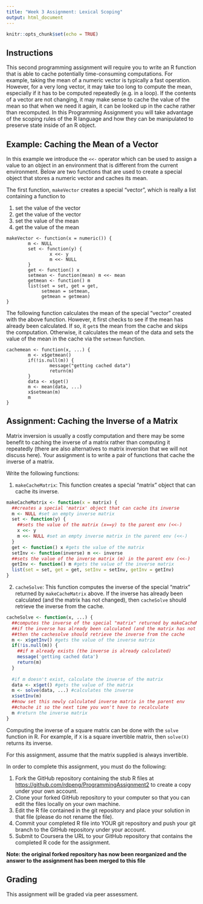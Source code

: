 ```yaml
---
title: "Week 3 Assignment: Lexical Scoping"
output: html_document
---
```


```r
knitr::opts_chunk$set(echo = TRUE)
```

## Instructions
This second programming assignment will require you to write an R
function that is able to cache potentially time-consuming computations.
For example, taking the mean of a numeric vector is typically a fast
operation. However, for a very long vector, it may take too long to
compute the mean, especially if it has to be computed repeatedly (e.g.
in a loop). If the contents of a vector are not changing, it may make
sense to cache the value of the mean so that when we need it again, it
can be looked up in the cache rather than recomputed. In this
Programming Assignment you will take advantage of the scoping rules of
the R language and how they can be manipulated to preserve state inside
of an R object.

## Example: Caching the Mean of a Vector
In this example we introduce the `<<-` operator which can be used to
assign a value to an object in an environment that is different from the
current environment. Below are two functions that are used to create a
special object that stores a numeric vector and caches its mean.

The first function, `makeVector` creates a special "vector", which is
really a list containing a function to

1.  set the value of the vector
2.  get the value of the vector
3.  set the value of the mean
4.  get the value of the mean

<!-- -->

    makeVector <- function(x = numeric()) {
            m <- NULL
            set <- function(y) {
                    x <<- y
                    m <<- NULL
            }
            get <- function() x
            setmean <- function(mean) m <<- mean
            getmean <- function() m
            list(set = set, get = get,
                 setmean = setmean,
                 getmean = getmean)
    }

The following function calculates the mean of the special "vector"
created with the above function. However, it first checks to see if the
mean has already been calculated. If so, it `get`s the mean from the
cache and skips the computation. Otherwise, it calculates the mean of
the data and sets the value of the mean in the cache via the `setmean`
function.

    cachemean <- function(x, ...) {
            m <- x$getmean()
            if(!is.null(m)) {
                    message("getting cached data")
                    return(m)
            }
            data <- x$get()
            m <- mean(data, ...)
            x$setmean(m)
            m
    }

## Assignment: Caching the Inverse of a Matrix
Matrix inversion is usually a costly computation and there may be some
benefit to caching the inverse of a matrix rather than computing it
repeatedly (there are also alternatives to matrix inversion that we will
not discuss here). Your assignment is to write a pair of functions that
cache the inverse of a matrix.

Write the following functions:

1.  `makeCacheMatrix`: This function creates a special "matrix" object
    that can cache its inverse.
```r
makeCacheMatrix <- function(x = matrix) {
  ##creates a special 'matrix' object that can cache its inverse
  m <- NULL #set an empty inverse matrix
  set <- function(y) {
    ##sets the value of the matrix (x==y) to the parent env (<<-)
    x <<- y
    m <<- NULL #set an empty inverse matrix in the parent env (<<-)
  }
  get <- function() x #gets the value of the matrix
  setInv <- function(inverse) m <<- inverse
  ##sets the value of the inverse matrix (m) in the parent env (<<-)
  getInv <- function() m #gets the value of the inverse matrix
  list(set = set, get = get, setInv = setInv, getInv = getInv)
}
```

2.  `cacheSolve`: This function computes the inverse of the special
    "matrix" returned by `makeCacheMatrix` above. If the inverse has
    already been calculated (and the matrix has not changed), then
    `cacheSolve` should retrieve the inverse from the cache.
```r
cacheSolve <- function(x, ...) {
  ##computes the inverse of the special "matrix" returned by makeCacheMatrix above
  ##if the inverse has already been calculated (and the matrix has not changed), 
  ##then the cachesolve should retrieve the inverse from the cache
  m <- x$getInv() #gets the value of the inverse matrix
  if(!is.null(m)) {
    ##if m already exists (the inverse is already calculated)
    message('getting cached data')
    return(m)
  }
  
  #if m doesn't exist, calculate the inverse of the matrix
  data <- x$get() #gets the value of the matrix
  m <- solve(data, ...) #calculates the inverse
  x$setInv(m) 
  ##now set this newly calculated inverse matrix in the parent env
  ##chache it so the next time you won't have to recalculate
  m #return the inverse matrix
}
```

Computing the inverse of a square matrix can be done with the `solve`
function in R. For example, if `X` is a square invertible matrix, then
`solve(X)` returns its inverse.

For this assignment, assume that the matrix supplied is always
invertible.

In order to complete this assignment, you must do the following:

1.  Fork the GitHub repository containing the stub R files at
    [https://github.com/rdpeng/ProgrammingAssignment2](https://github.com/rdpeng/ProgrammingAssignment2)
    to create a copy under your own account.  
2.  Clone your forked GitHub repository to your computer so that you can
    edit the files locally on your own machine.
3.  Edit the R file contained in the git repository and place your
    solution in that file (please do not rename the file).
4.  Commit your completed R file into YOUR git repository and push your
    git branch to the GitHub repository under your account.
5.  Submit to Coursera the URL to your GitHub repository that contains
    the completed R code for the assignment.
    
**Note: the original forked repository has now been reorganized and the answer to the assignment has been merged to this file**

## Grading
This assignment will be graded via peer assessment.
